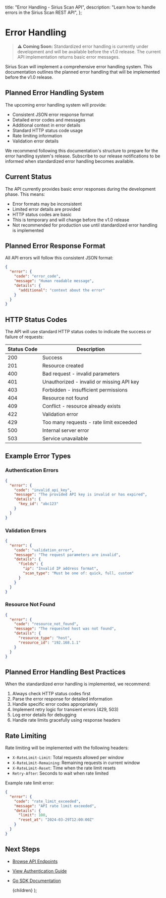 
  title: "Error Handling - Sirius Scan API",
  description: "Learn how to handle errors in the Sirius Scan REST API",
};

# Error Handling

> **⚠️ Coming Soon:** Standardized error handling is currently under development and will be available before the v1.0 release. The current API implementation returns basic error messages.

Sirius Scan will implement a comprehensive error handling system. This documentation outlines the planned error handling that will be implemented before the v1.0 release.

## Planned Error Handling System

The upcoming error handling system will provide:

- Consistent JSON error response format
- Detailed error codes and messages
- Additional context in error details
- Standard HTTP status code usage
- Rate limiting information
- Validation error details

We recommend following this documentation's structure to prepare for the error handling system's release. Subscribe to our release notifications to be informed when standardized error handling becomes available.

## Current Status

The API currently provides basic error responses during the development phase. This means:

- Error formats may be inconsistent
- Limited error details are provided
- HTTP status codes are basic
- This is temporary and will change before the v1.0 release
- Not recommended for production use until standardized error handling is implemented

## Planned Error Response Format

All API errors will follow this consistent JSON format:

```json
{
  "error": {
    "code": "error_code",
    "message": "Human readable message",
    "details": {
      "additional": "context about the error"
    }
  }
}
```

## HTTP Status Codes

The API will use standard HTTP status codes to indicate the success or failure of requests:

| Status Code | Description                               |
| ----------- | ----------------------------------------- |
| 200         | Success                                   |
| 201         | Resource created                          |
| 400         | Bad request - invalid parameters          |
| 401         | Unauthorized - invalid or missing API key |
| 403         | Forbidden - insufficient permissions      |
| 404         | Resource not found                        |
| 409         | Conflict - resource already exists        |
| 422         | Validation error                          |
| 429         | Too many requests - rate limit exceeded   |
| 500         | Internal server error                     |
| 503         | Service unavailable                       |

## Example Error Types

### Authentication Errors

```json
{
  "error": {
    "code": "invalid_api_key",
    "message": "The provided API key is invalid or has expired",
    "details": {
      "key_id": "abc123"
    }
  }
}
```

### Validation Errors

```json
{
  "error": {
    "code": "validation_error",
    "message": "The request parameters are invalid",
    "details": {
      "fields": {
        "ip": "Invalid IP address format",
        "scan_type": "Must be one of: quick, full, custom"
      }
    }
  }
}
```

### Resource Not Found

```json
{
  "error": {
    "code": "resource_not_found",
    "message": "The requested host was not found",
    "details": {
      "resource_type": "host",
      "resource_id": "192.168.1.1"
    }
  }
}
```

## Planned Error Handling Best Practices

When the standardized error handling is implemented, we recommend:

1. Always check HTTP status codes first
2. Parse the error response for detailed information
3. Handle specific error codes appropriately
4. Implement retry logic for transient errors (429, 503)
5. Log error details for debugging
6. Handle rate limits gracefully using response headers

## Rate Limiting

Rate limiting will be implemented with the following headers:

- `X-RateLimit-Limit`: Total requests allowed per window
- `X-RateLimit-Remaining`: Remaining requests in current window
- `X-RateLimit-Reset`: Time when the rate limit resets
- `Retry-After`: Seconds to wait when rate limited

Example rate limit error:

```json
{
  "error": {
    "code": "rate_limit_exceeded",
    "message": "API rate limit exceeded",
    "details": {
      "limit": 100,
      "reset_at": "2024-03-29T12:00:00Z"
    }
  }
}
```

## Next Steps

- [Browse API Endpoints](/docs/api/rest/endpoints)
- [View Authentication Guide](/docs/api/rest/authentication)
- [Go SDK Documentation](/docs/api/sdk/go)

  <DocsLayout meta={meta}>{children}</DocsLayout>
);
